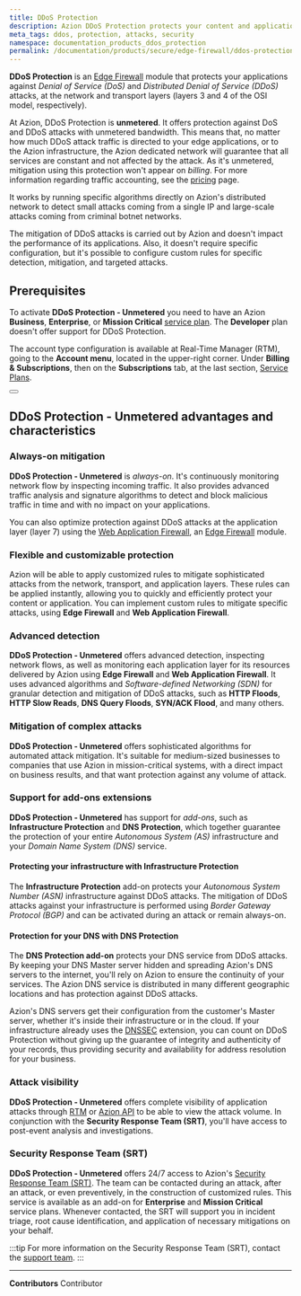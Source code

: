 ```yaml
---
title: DDoS Protection
description: Azion DDoS Protection protects your content and applications from Distributed Denial of Service (DDoS) attacks.
meta_tags: ddos, protection, attacks, security
namespace: documentation_products_ddos_protection
permalink: /documentation/products/secure/edge-firewall/ddos-protection/
---
```



**DDoS Protection** is an [Edge Firewall](/en/documentation/edge-firewall/) module that protects your applications against *Denial of Service (DoS)* and *Distributed Denial of Service (DDoS)* attacks, at the network and transport layers (layers 3 and 4 of the OSI model, respectively). 

At Azion, DDoS Protection is **unmetered**. It offers protection against DoS and DDoS attacks with unmetered bandwidth. This means that, no matter how much DDoS attack traffic is directed to your edge applications, or to the Azion infrastructure, the Azion dedicated network will guarantee that all services are constant and not affected by the attack. As it's unmetered, mitigation using this protection won't appear on *billing*. For more information regarding traffic accounting, see the [pricing](https://www.azion.com/en/pricing/) page.

It works by running specific algorithms directly on Azion's distributed network to detect small attacks coming from a single IP and large-scale attacks coming from criminal botnet networks. 

The mitigation of DDoS attacks is carried out by Azion and doesn't impact the performance of its applications. Also, it doesn't require specific configuration, but it's possible to configure custom rules for specific detection, mitigation, and targeted attacks.

## Prerequisites

To activate **DDoS Protection - Unmetered** you need to have an Azion **Business**, **Enterprise**, or **Mission Critical** [service plan](/en/documentation/services/service-plans/). The **Developer** plan doesn't offer support for DDoS Protection.

The account type configuration is available at Real-Time Manager (RTM), going to the **Account menu**, located in the upper-right corner. Under **Billing & Subscriptions**, then on the **Subscriptions** tab, at the last section, [Service Plans](https://manager.azion.com/billing-subscriptions/subscriptions).

<Button href="/en/pricing/" text="Learn more about Pricing and Service Plans" variant="secondary"> 
</Button>

## DDoS Protection - Unmetered advantages and characteristics

### Always-on mitigation

**DDoS Protection - Unmetered** is *always-on*. It's continuously monitoring network flow by inspecting incoming traffic. It also provides advanced traffic analysis and signature algorithms to detect and block malicious traffic in time and with no impact on your applications.

You can also optimize protection against DDoS attacks at the application layer (layer 7) using the [Web Application Firewall](/en/documentation/products/edge-firewall/web-application-firewall/), an [Edge Firewall](/en/documentation/products/edge-firewall/) module.

### Flexible and customizable protection

Azion will be able to apply customized rules to mitigate sophisticated attacks from the network, transport, and application layers. These rules can be applied instantly, allowing you to quickly and efficiently protect your content or application. You can implement custom rules to mitigate specific attacks, using **Edge Firewall** and **Web Application Firewall**.

### Advanced detection

**DDoS Protection - Unmetered** offers advanced detection, inspecting network flows, as well as monitoring each application layer for its resources delivered by Azion using **Edge Firewall** and **Web Application Firewall**. It uses advanced algorithms and *Software-defined Networking (SDN)* for granular detection and mitigation of DDoS attacks, such as **HTTP Floods**, **HTTP Slow Reads**, **DNS Query Floods**, **SYN/ACK Flood**, and many others.

### Mitigation of complex attacks

**DDoS Protection - Unmetered** offers sophisticated algorithms for automated attack mitigation. It's suitable for medium-sized businesses to companies that use Azion in mission-critical systems, with a direct impact on business results, and that want protection against any volume of attack.

### Support for add-ons extensions

**DDoS Protection - Unmetered** has support for *add-ons*, such as **Infrastructure Protection** and **DNS Protection**, which together guarantee the protection of your entire *Autonomous System (AS)* infrastructure and your *Domain Name System (DNS)* service.

#### Protecting your infrastructure with Infrastructure Protection

The **Infrastructure Protection** add-on protects your *Autonomous System Number (ASN)* infrastructure against DDoS attacks. The mitigation of DDoS attacks against your infrastructure is performed using *Border Gateway Protocol (BGP)* and can be activated during an attack or remain always-on.

#### Protection for your DNS with DNS Protection

The **DNS Protection add-on** protects your DNS service from DDoS attacks. By keeping your DNS Master server hidden and spreading Azion's DNS servers to the internet, you'll rely on Azion to ensure the continuity of your services. The Azion DNS service is distributed in many different geographic locations and has protection against DDoS attacks.

Azion's DNS servers get their configuration from the customer's Master server, whether it's inside their infrastructure or in the cloud. If your infrastructure already uses the [DNSSEC](/en/documentation/products/intelligent-dns/dnssec-compatibility/) extension, you can count on DDoS Protection without giving up the guarantee of integrity and authenticity of your records, thus providing security and availability for address resolution for your business.

### Attack visibility

**DDoS Protection - Unmetered** offers complete visibility of application attacks through [RTM](https://manager.azion.com) or [Azion API](https://api.azion.com) to be able to view the attack volume. In conjunction with the **Security Response Team (SRT)**, you'll have access to post-event analysis and investigations.

### Security Response Team (SRT)

**DDoS Protection - Unmetered** offers 24/7 access to Azion's [Security Response Team (SRT)](/en/documentation/services/security-response-team/). The team can be contacted during an attack, after an attack, or even preventively, in the construction of customized rules. This service is available as an add-on for **Enterprise** and **Mission Critical** service plans. Whenever contacted, the SRT will support you in incident triage, root cause identification, and application of necessary mitigations on your behalf.

:::tip
For more information on the Security Response Team (SRT), contact the [support team](https://www.azion.com/en/support/).
:::


---


**Contributors** <ContributorList>Contributor</ContributorList>
